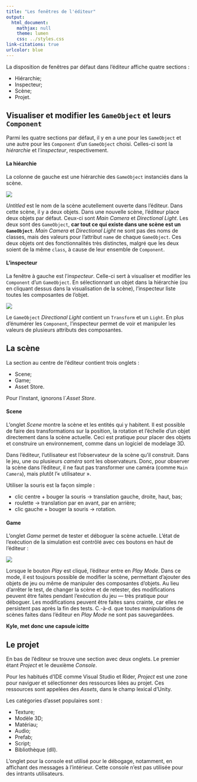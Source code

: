 ```yaml
---
title: "Les fenêtres de l'éditeur"
output:
  html_document:
    mathjax: null
    theme: lumen
    css: ../styles.css
link-citations: true
urlcolor: blue
---
```


La disposition de fenêtres par défaut dans l'éditeur affiche quatre sections :

* Hiérarchie;
* Inspecteur;
* Scène;
* Projet.

## Visualiser et modifier les `GameObject` et leurs `Component`
Parmi les quatre sections par défaut, il y en a une pour les `GameObject` et une autre pour les `Component` d'un `GameObject` choisi. Celles-ci sont la _hiérarchie_ et l'_inspecteur_, respectivement.

#### La hiéarchie
La colonne de gauche est une hiérarchie des `GameObject` instanciés dans la scène.

![](gohierarchy.png)

_Untitled_ est le nom de la scène acutellement ouverte dans l'éditeur. Dans cette scène, il y a deux objets. Dans une nouvelle scène, l'éditeur place deux objets par défaut. Ceux-ci sont _Main Camera_ et _Directional Light_. Les deux sont des `GameObject`, **car tout ce qui existe dans une scène est un `GameObject`**. _Main Camera_ et _Directional Light_ ne sont pas des noms de classes, mais des valeurs pour l'attribut `name` de chaque `GameObject`. Ces deux objets ont des fonctionnalités très distinctes, malgré que les deux soient de la même `class`, à cause de leur ensemble de `Component`.

#### L'inspecteur
La fenêtre à gauche est l'_inspecteur_. Celle-ci sert à visualiser et modifier les `Component` d'un `GameObject`. En sélectionnant un objet dans la hiérarchie (ou en cliquant dessus dans la visualisation de la scène), l'inspecteur liste toutes les composantes de l'objet.

![](gocomponent.png)

Le `GameObject` _Directional Light_ contient un `Transform` et un `Light`. En plus d'énumérer les `Component`, l'inspecteur permet de voir et manipuler les valeurs de plusieurs attributs des composantes.

## La scène
La section au centre de l'éditeur contient trois onglets :

* Scene;
* Game;
* Asset Store.

Pour l'instant, ignorons l`_Asset Store_.

#### Scene
L'onglet _Scene_ montre la scène et les entités qui y habitent. Il est possible de faire des transformations sur la position, la rotation et l'échelle d'un objet directement dans la scène actuelle. Ceci est pratique pour placer des objets et construire un environnement, comme dans un logiciel de modelage 3D.

Dans l'éditeur, l'utilisateur est l'observateur de la scène qu'il construit. Dans le jeu, une ou plusieurs _caméra_ sont les observateurs. Donc, pour observer la scène dans l'éditeur, il ne faut pas transformer une caméra (comme `Main Camera`), mais plutôt l'« utilisateur ».

Utiliser la souris est la façon simple : 

* clic centre + bouger la souris → translation gauche, droite, haut, bas;
* roulette → translation par en avant, par en arrière;
* clic gauche + bouger la souris → rotation.

#### Game
L'onglet _Game_ permet de tester et déboguer la scène actuelle. L'état de l'exécution de la simulation est contrôlé avec ces boutons en haut de l'éditeur :

![](gamecontrols.png)

Lorsque le bouton _Play_ est cliqué, l'éditeur entre en _Play Mode_. Dans ce mode, il est toujours possible de modifier la scène, permettant d'ajouter des objets de jeu ou même de manipuler des composantes d'objets. Au lieu d'arrêter le test, de changer la scène et de retester, des modifications peuvent être faites pendant l'exécution du jeu — très pratique pour déboguer. Les modifications peuvent être faites sans crainte, car elles ne persistent pas après la fin des tests. C.-à-d. que toutes manipulations de scènes faites dans l'éditeur en _Play Mode_ ne sont pas sauvegardées.

**Kyle, met donc une capsule icitte**

## Le projet
En bas de l'éditeur se trouve une section avec deux onglets. Le premier étant _Project_ et le deuxième _Console_.

Pour les habitués d'IDE comme Visual Studio et Rider, _Project_ est une zone pour naviguer et sélectionner des ressources liées au projet. Ces ressources sont appelées des _Assets_, dans le champ lexical d'Unity.

Les catégories d'asset populaires sont :

* Texture;
* Modèle 3D;
* Matériau;
* Audio;
* Prefab;
* Script;
* Bibliothèque (dll).

L'onglet pour la console est utilisé pour le débogage, notamment, en affichant des messages à l'intérieur. Cette console n'est pas utilisée pour des intrants utilisateurs.

